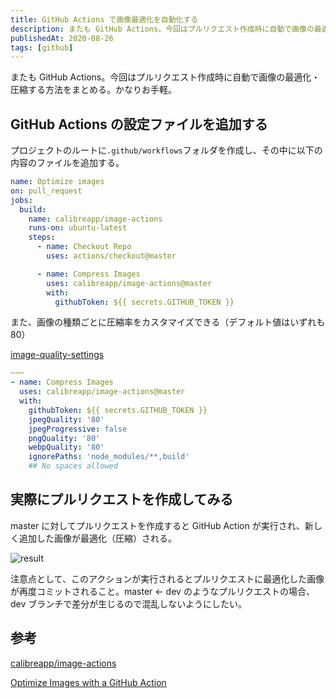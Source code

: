 ```yaml
---
title: GitHub Actions で画像最適化を自動化する
description: またも GitHub Actions。今回はプルリクエスト作成時に自動で画像の最適化・圧縮する方法をまとめる。かなりお手軽
publishedAt: 2020-08-26
tags: [github]
---
```



またも GitHub Actions。今回はプルリクエスト作成時に自動で画像の最適化・圧縮する方法をまとめる。かなりお手軽。

## GitHub Actions の設定ファイルを追加する

プロジェクトのルートに`.github/workflows`フォルダを作成し、その中に以下の内容のファイルを追加する。

```yaml:./.github/workflows/optimize-images.yml
name: Optimize images
on: pull_request
jobs:
  build:
    name: calibreapp/image-actions
    runs-on: ubuntu-latest
    steps:
      - name: Checkout Repo
        uses: actions/checkout@master

      - name: Compress Images
        uses: calibreapp/image-actions@master
        with:
          githubToken: ${{ secrets.GITHUB_TOKEN }}
```

また、画像の種類ごとに圧縮率をカスタマイズできる（デフォルト値はいずれも 80）

[image-quality-settings](https://github.com/calibreapp/image-actions#image-quality-settings)

```yaml
~~~
- name: Compress Images
  uses: calibreapp/image-actions@master
  with:
    githubToken: ${{ secrets.GITHUB_TOKEN }}
    jpegQuality: '80'
    jpegProgressive: false
    pngQuality: '80'
    webpQuality: '80'
    ignorePaths: 'node_modules/**,build'
    ## No spaces allowed
```

## 実際にプルリクエストを作成してみる

master に対してプルリクエストを作成すると GitHub Action が実行され、新しく追加した画像が最適化（圧縮）される。

![result](./cover.png)

注意点として、このアクションが実行されるとプルリクエストに最適化した画像が再度コミットされること。master ← dev のようなプルリクエストの場合、dev ブランチで差分が生じるので混乱しないようにしたい。

## 参考

[calibreapp/image-actions](https://github.com/calibreapp/image-actions)

[Optimize Images with a GitHub Action](https://css-tricks.com/optimize-images-with-a-github-action/)
